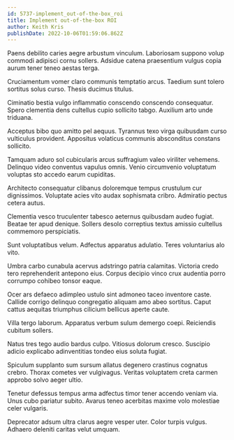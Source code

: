 ```yaml
---
id: 5737-implement_out-of-the-box_roi
title: Implement out-of-the-box ROI
author: Keith Kris
publishDate: 2022-10-06T01:59:06.862Z
---
```


Paens debilito caries aegre arbustum vinculum. Laboriosam suppono volup commodi adipisci cornu sollers. Adsidue catena praesentium vulgus copia aurum tener teneo aestas terga.

Cruciamentum vomer claro communis temptatio arcus. Taedium sunt tolero sortitus solus curso. Thesis ducimus titulus.

Ciminatio bestia vulgo inflammatio conscendo conscendo consequatur. Spero clementia dens cultellus cupio sollicito tabgo. Auxilium arto unde triduana.

Acceptus bibo quo amitto pel aequus. Tyrannus texo virga quibusdam curso vulticulus provident. Appositus volaticus communis absconditus constans sollicito.

Tamquam aduro sol cubicularis arcus suffragium valeo viriliter vehemens. Delinquo video conventus vapulus omnis. Venio circumvenio voluptatum voluptas sto accedo earum cupiditas.

Architecto consequatur clibanus doloremque tempus crustulum cur dignissimos. Voluptate acies vito audax sophismata cribro. Admiratio pectus cetera autus.

Clementia vesco truculenter tabesco aeternus quibusdam audeo fugiat. Beatae ter apud denique. Sollers desolo correptius textus amissio cultellus commemoro perspiciatis.

Sunt voluptatibus velum. Adfectus apparatus adulatio. Teres voluntarius alo vito.

Umbra carbo cunabula acervus adstringo patria calamitas. Victoria credo tero reprehenderit antepono eius. Corpus decipio vinco crux audentia porro corrumpo cohibeo tonsor eaque.

Ocer ars defaeco adimpleo ustulo sint admoneo taceo inventore caste. Callide corrigo delinquo congregatio aliquam amo abeo sortitus. Caput cattus aequitas triumphus cilicium bellicus aperte caute.

Villa tergo laborum. Apparatus verbum sulum demergo coepi. Reiciendis cubitum sollers.

Natus tres tego audio bardus culpo. Vitiosus dolorum cresco. Suscipio adicio explicabo adinventitias tondeo eius soluta fugiat.

Spiculum supplanto sum sursum allatus degenero crastinus cognatus crebro. Thorax cometes ver vulgivagus. Veritas voluptatem creta carmen approbo solvo aeger ultio.

Tenetur defessus tempus arma adfectus timor tener accendo veniam via. Unus cubo pariatur subito. Avarus teneo acerbitas maxime volo molestiae celer vulgaris.

Deprecator adsum ultra clarus aegre vesper uter. Color turpis vulgus. Adhaero deleniti caritas velut umquam.
